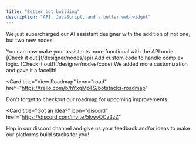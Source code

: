 ```yaml
---
title: "Better bot building"
description: "API, JavaScript, and a better web widget"
---
```


We just supercharged our AI assistant designer with the addition of not one, but two new nodes!

<Steps>
  <Step title="API node">
    You can now make your assistants more functional with the API node. [Check
    it out!](/designer/nodes/api)
  </Step>
  <Step title="Javascript node">
    Add custom code to handle complex logic. [Check it
    out!](/designer/nodes/code)
  </Step>
  <Step title="Our web assistant widget just got a makeover">
    We added more customization and gave it a facelift!
  </Step>
</Steps>

<Card
  title="View Roadmap"
  icon="road"
  href="https://trello.com/b/hYxgMpTS/botstacks-roadmap"
>
  Don't forget to checkout our roadmap for upcoming improvements.
</Card>

<Card
  title="Got an idea?"
  icon="discord"
  href="https://discord.com/invite/5kwyQCz3zZ"
>
  Hop in our discord channel and give us your feedback and/or ideas to make our
  platforms build stacks for you!
</Card>
